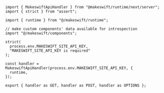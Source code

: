 ```tsx src/app/api/makeswift/[...makeswift]/route.ts
import { MakeswiftApiHandler } from "@makeswift/runtime/next/server";
import { strict } from "assert";

import { runtime } from "@/makeswift/runtime";

// make custom components' data available for introspection
import "@/makeswift/components";

strict(
  process.env.MAKESWIFT_SITE_API_KEY,
  "MAKESWIFT_SITE_API_KEY is required"
);

const handler = MakeswiftApiHandler(process.env.MAKESWIFT_SITE_API_KEY, {
  runtime,
});

export { handler as GET, handler as POST, handler as OPTIONS };
```
